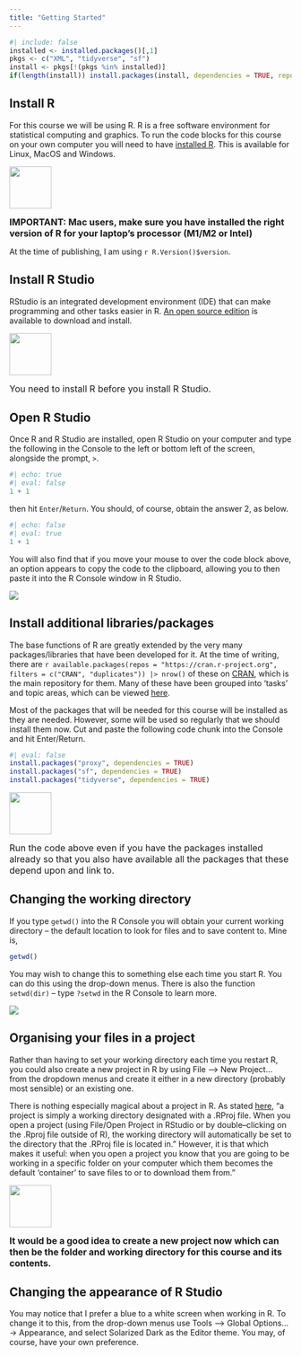 ```yaml
---
title: "Getting Started"
---
```


```r
#| include: false
installed <- installed.packages()[,1]
pkgs <- c("XML", "tidyverse", "sf")
install <- pkgs[!(pkgs %in% installed)]
if(length(install)) install.packages(install, dependencies = TRUE, repos = "https://cloud.r-project.org")
```

## Install R

For this course we will be using R. R is a free software environment for statistical computing and graphics. To run the code blocks for this course on your own computer you will need to have [installed R](https://cran.r-project.org/){target="_blank"}. This is available for Linux, MacOS and Windows.

![](hazard.gif){width="75"}

<font size = 3>**IMPORTANT: Mac users, make sure you have installed the right version of R for your laptop's processor (M1/M2 or Intel)**</font>

At the time of publishing, I am using `r R.Version()$version`.

## Install R Studio

RStudio is an integrated development environment (IDE) that can make programming and other tasks easier in R. [An open source edition](https://posit.co/download/rstudio-desktop/){target="_blank"} is available to download and install.

![](hazard.gif){width="75"}

<font size = 3>You need to install R before you install R Studio.</font>

## Open R Studio

Once R and R Studio are installed, open R Studio on your computer and type the following in the Console to the left or bottom left of the screen, alongside the prompt, `>`.

```r
#| echo: true
#| eval: false
1 + 1
```

then hit `Enter`/`Return`. You should, of course, obtain the answer 2, as below.

```r
#| echo: false
#| eval: true
1 + 1
```

You will also find that if you move your mouse to over the code block above, an option appears to copy the code to the clipboard, allowing you to then paste it into the R Console window in R Studio.

![](copy.png)

## Install additional libraries/packages

The base functions of R are greatly extended by the very many packages/libraries that have been developed for it. At the time of writing, there are `r available.packages(repos = "https://cran.r-project.org", filters = c("CRAN", "duplicates")) |> nrow()` of these on [CRAN](https://cran.r-project.org/web/packages/available_packages_by_name.html){target="_blank"}, which is the main repository for them. Many of these have been grouped into 'tasks' and topic areas, which can be viewed [here](https://cran.r-project.org/web/views/){target="_blank"}.

Most of the packages that will be needed for this course will be installed as they are needed. However, some will be used so regularly that we should install them now. Cut and paste the following code chunk into the Console and hit Enter/Return.

```r
#| eval: false
install.packages("proxy", dependencies = TRUE)
install.packages("sf", dependencies = TRUE)
install.packages("tidyverse", dependencies = TRUE)
```

![](hazard.gif){width="75"}

<font size = 3>Run the code above even if you have the packages installed already so that you also have available all the packages that these depend upon and link to.</font>

## Changing the working directory

If you type `getwd()` into the R Console you will obtain your current working directory -- the default location to look for files and to save content to. Mine is,

```r
getwd()
```

You may wish to change this to something else each time you start R. You can do this using the drop-down menus. There is also the function `setwd(dir)` -- type `?setwd` in the R Console to learn more.

![](change_dir.png)

## Organising your files in a project

Rather than having to set your working directory each time you restart R, you could also create a new project in R by using File --\> New Project... from the dropdown menus and create it either in a new directory (probably most sensible) or an existing one.

There is nothing especially magical about a project in R. As stated [here](https://bookdown.org/ndphillips/YaRrr/projects-in-rstudio.html){target="_blank"}, "a project is simply a working directory designated with a .RProj file. When you open a project (using File/Open Project in RStudio or by double--clicking on the .Rproj file outside of R), the working directory will automatically be set to the directory that the .RProj file is located in." However, it is that which makes it useful: when you open a project you know that you are going to be working in a specific folder on your computer which them becomes the default 'container' to save files to or to download them from."

![](hazard.gif){width="75"}

<font size = 3>**It would be a good idea to create a new project now which can then be the folder and working directory for this course and its contents.**</font>

## Changing the appearance of R Studio

You may notice that I prefer a blue to a white screen when working in R. To change it to this, from the drop-down menus use Tools --\> Global Options... -\> Appearance, and select Solarized Dark as the Editor theme. You may, of course, have your own preference.
